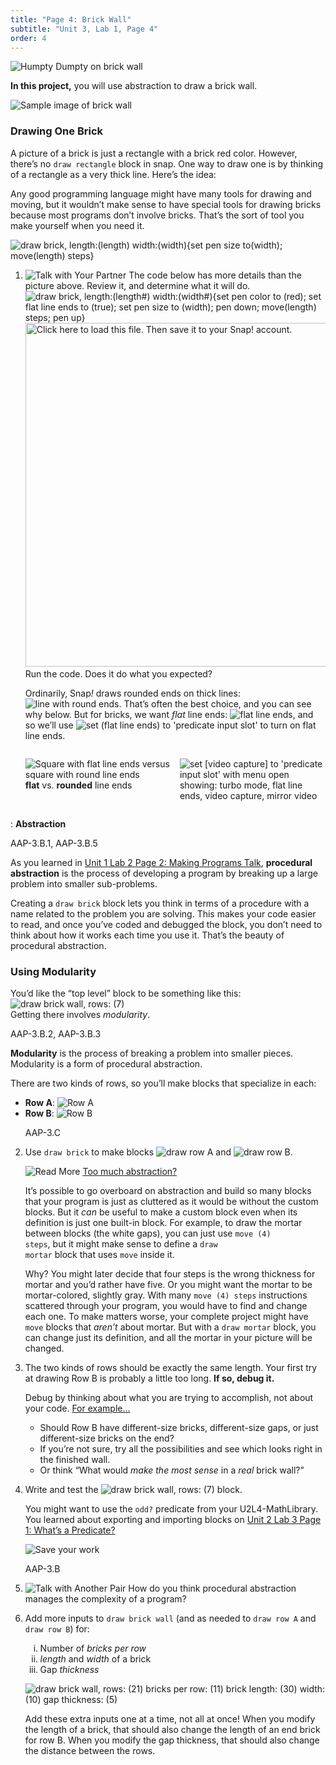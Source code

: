 ```yaml
---
title: "Page 4: Brick Wall"
subtitle: "Unit 3, Lab 1, Page 4"
order: 4
---
```


::: learn
<img src="/img/2-complexity/humpty-dumpty-tenniel.png" title="Humpty Dumpty on brick wall" alt="Humpty Dumpty on brick wall" class="imageRight"/>

<p><strong>In this project,</strong> you will use abstraction to draw a
brick wall.</p>

<img src="/img/abstraction/new-brickwall/wall.png" title="Sample image of brick wall" alt="Sample image of brick wall" class="indent" border="0"/>
:::

<h3>Drawing One Brick</h3>

<p>

A picture of a brick is just a rectangle with a brick red color.
However, there's no <code>draw rectangle</code> block in [snap]{.snap}.
One way to draw one is by thinking of a rectangle as a very thick line.
Here's the idea:<br />

::: sidenoteBig
Any good programming language might have many tools for drawing and
moving, but it wouldn't make sense to have special tools for drawing
bricks because most programs don't involve bricks. That's the sort of
tool you make yourself when you need it.
:::

<img src="/img/2-complexity/U2ImageVideoAddendum_img/simpleBrickCode.png" title="draw brick, length:(length) width:(width){set pen size to(width); move(length) steps}" alt="draw brick, length:(length) width:(width){set pen size to(width); move(length) steps}" class="indent"/>

</p>

::: {#first .forYouToDo}
<ol>

<li><img src="/img/icons/talk-with-your-partner.png" title="Talk with Your Partner" alt="Talk with Your Partner" class="inline"/>
The code below has more details than the picture above. Review it, and
determine what it will do.<br />
<img src="/img/3-lists/drawBrickCode.png" title="draw brick, length:(length#) width:(width#){set pen color to (red); set flat line ends to (true); set pen size to (width); pen down; move(length) steps; pen up}" alt="draw brick, length:(length#) width:(width#){set pen color to (red); set flat line ends to (true); set pen size to (width); pen down; move(length) steps; pen up}" class="indent"/><br />
<a class="run" href="/prog/3-lists/U3L1-brickwall.xml"><img src="/img/icons/load-save.png" title="Click here to load this file. Then save it to your Snap! account." alt="Click here to load this file. Then save it to your Snap! account." class="inline" width="550"/></a>
Run the code. Does it do what you expected?</li>

::: endnote
<p>Ordinarily, Snap<em>!</em> draws rounded ends on thick lines:
<img src="/img/2-complexity/U2ImageVideoAddendum_img/round-ends.png" title="line with round ends" alt="line with round ends" class="nopadtb"/>.
That's often the best choice, and you can see why below. But for bricks,
we want <em>flat</em> line ends:
<img src="/img/2-complexity/U2ImageVideoAddendum_img/flat-ends.png" title="flat line ends" alt="flat line ends" class="nopadtb"/>,
and so we'll use
<img src="/img/blocks/set-flat-line-ends.png" title="set (flat line ends) to &apos;predicate input slot&apos;" alt="set (flat line ends) to &apos;predicate input slot&apos;"/>
to turn on flat line ends.</p>

::: {.center style="display: grid; grid-template-columns: auto auto;"}
::: {.pseudop .center}
<img src="/img/2-complexity/flat-line-ends-why.jpg" title="Square with flat line ends versus square with round line ends" alt="Square with flat line ends versus square with round line ends"/><br /><strong>flat</strong>
vs. <strong>rounded</strong> line ends
:::

<div>

<img src="/img/blocks/set-video-with-menu.png" title="set [video capture] to &apos;predicate input slot&apos; with menu open showing: turbo mode, flat line ends, video capture, mirror video" alt="set [video capture] to &apos;predicate input slot&apos; with menu open showing: turbo mode, flat line ends, video capture, mirror video" class="inline"/>

</div>
:::
:::

</ol>
:::

::: vocabFullWidth
: <strong>Abstraction</strong>

::: ap-standard
AAP-3.B.1, AAP-3.B.5
:::

<p>As you learned in
<a href="/unit-1/lab-2/2-gossip.html" title="Unit 1 Lab 2 Page 2: Making Programs Talk">Unit
1 Lab 2 Page 2: Making Programs Talk</a>, <strong>procedural
abstraction</strong> is the process of developing a program by breaking
up a large problem into smaller sub-problems.</p>

<p>Creating a <code>draw brick</code> block lets you think in terms of a
procedure with a name related to the problem you are solving. This makes
your code easier to read, and once you've coded and debugged the block,
you don't need to think about how it works each time you use it. That's
the beauty of procedural abstraction.</p>
:::

<h3>Using Modularity</h3>

<p>You'd like the "top level" block to be something like this:<br />
<img src="/img/2-complexity/U2ImageVideoAddendum_img/draw-brick-wall-7.png" title="draw brick wall, rows: (7)" alt="draw brick wall, rows: (7)" class="indent"/><br />
Getting there involves <em>modularity</em>.</p>

::: vocabFullWidth
::: ap-standard
AAP-3.B.2, AAP-3.B.3
:::

<p><strong>Modularity</strong> is the process of breaking a problem into
smaller pieces. Modularity is a form of procedural abstraction.</p>
:::

<p>

There are two kinds of rows, so you'll make blocks that specialize in
each:

<ul>

<li><strong>Row A</strong>:
<img src="/img/abstraction/new-brickwall/row-a.png" title="Row A" alt="Row A" class="noshadow" border="0"/></li>

<li><strong>Row B</strong>:
<img src="/img/abstraction/new-brickwall/row-b.png" title="Row B" alt="Row B" class="noshadow" border="0"/></li>

</ul>

</p>

::: {#second .forYouToDo}
<ol start="2">

::: ap-standard
AAP-3.C
:::

<li>Use <code>draw brick</code> to make blocks
<img src="/img/2-complexity/U2ImageVideoAddendum_img/draw-row-A.png" title="draw row A" alt="draw row A"/>
and
<img src="/img/2-complexity/U2ImageVideoAddendum_img/draw-row-B.png" title="draw row B" alt="draw row B"/>.</li>

::: endnote
<img src="/img/icons/read-more-mini.png" title="Read More" alt="Read More" class="inline"/>
<a href="#hint-too-much" data-toggle="collapse" title="Too much abstraction?">Too
much abstraction?</a>

::: {#hint-too-much .collapse}
<p>It's possible to go overboard on abstraction and build so many blocks
that your program is just as cluttered as it would be without the custom
blocks. But it <em>can</em> be useful to make a custom block even when
its definition is just one built-in block. For example, to draw the
mortar between blocks (the white gaps), you can just use <code>move (4)
steps</code>, but it might make sense to define a <code>draw
mortar</code> block that uses <code>move</code> inside it.</p>

<p>Why? You might later decide that four steps is the wrong thickness
for mortar and you'd rather have five. Or you might want the mortar to
be mortar-colored, slightly gray. With many <code>move (4) steps</code>
instructions scattered through your program, you would have to find and
change each one. To make matters worse, your complete project might have
<code>move</code> blocks that <em>aren't</em> about mortar. But with a
<code>draw mortar</code> block, you can change just its definition, and
all the mortar in your picture will be changed.</p>
:::
:::

<li>

The two kinds of rows should be exactly the same length. Your first try
at drawing Row B is probably a little too long. <strong>If so, debug
it.</strong>

::: endnote
<p>Debug by thinking about what you are trying to accomplish, not about
your code.
<a href="#hint-debug" data-toggle="collapse" title="Debug by thinking about what you are trying to accomplish, not about your code. For example...">For
example...</a></p>

::: {#hint-debug .collapse}
<ul>

<li>Should Row B have different-size bricks, different-size gaps, or
just different-size bricks on the end?</li>

<li>If you're not sure, try all the possibilities and see which looks
right in the finished wall.</li>

<li>Or think "What would <em>make the most sense</em> in a <em>real</em>
brick wall?"</li>

</ul>
:::
:::

</li>

<li>

Write and test the
<img src="/img/2-complexity/U2ImageVideoAddendum_img/draw-brick-wall-7.png" title="draw brick wall, rows: (7)" alt="draw brick wall, rows: (7)" class="nopadtb"/>
block.

::: endnote
You might want to use the <code>odd?</code> predicate from your
U2L4-MathLibrary. You learned about exporting and importing blocks on
<a href="/unit-2/lab-3/1-what-is-predicate.html" title="What's a Predicate?">Unit
2 Lab 3 Page 1: What's a Predicate?</a>
:::

</li>

<img src="/img/icons/save-now.png" title="Save your work" alt="Save your work" class="imageRight"/>

::: ap-standard
AAP-3.B
:::

<li><img src="/img/icons/talk-with-another-pair.png" title="Talk with Another Pair" alt="Talk with Another Pair" class="inline"/>
How do you think procedural abstraction manages the complexity of a
program?</li>

</ol>
:::

::: ifTime
<ol start="6">

<li>

Add more inputs to <code>draw brick wall</code> (and as needed to
<code>draw row A</code> and <code>draw row B</code>) for:<br />

<ol style="list-style:lower-roman;">

<li>Number of <var>bricks per row</var></li>

<li><var>length</var> and <var>width</var> of a brick</li>

<li>Gap <var>thickness</var></li>

</ol>

<img src="/img/2-complexity/U2ImageVideoAddendum_img/draw-brick-wall-TIF.png" title="draw brick wall, rows: (21) bricks per row: (11) brick length: (30) width: (10) gap thickness: (5)" alt="draw brick wall, rows: (21) bricks per row: (11) brick length: (30) width: (10) gap thickness: (5)" class="indent"/><br />

::: endnote
Add these extra inputs one at a time, not all at once! When you modify
the length of a brick, that should also change the length of an end
brick for row B. When you modify the gap thickness, that should also
change the distance between the rows.
:::

</li>

</ol>
:::
